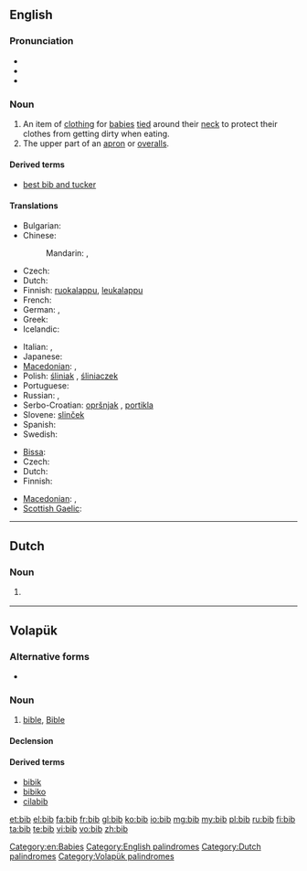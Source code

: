 ==English==

===Pronunciation===
* {{audio|en-us-bib.ogg|Audio (US)}}
* {{IPA|/bɪb/}}
* {{rhymes|ɪb}}

===Noun===
{{en-noun}}

# An item of [[clothing]] for [[baby|babies]] [[tie]]d around their [[neck]] to protect their clothes from getting dirty when eating.
# The upper part of an [[apron]] or [[overalls]].

====Derived terms====
* [[best bib and tucker]]

====Translations====
{{trans-top|item of clothing for babies}}
* Bulgarian: {{t|bg|лигавче}}
* Chinese:
*: Mandarin: {{t|zh|圍兜|sc=Hani}}, {{t|zh|围兜|tr=wéidōu|sc=Hani}}
* Czech: {{t-|cs|bryndák|m}}
* Dutch: {{t+|nl|slabbetje}}
* Finnish: [[ruokalappu]], [[leukalappu]]
* French: {{t+|fr|bavoir|m}}
* German: {{t+|de|Lätzchen|n}}, {{t+|de|Latz|m}}
* Greek: {{t|el|σαλιάρα|f|tr=saliára|sc=Grek}}
* Icelandic: {{t|is|smekkur|m}}
{{trans-mid}}
* Italian: {{t-|it|bavaglino|m}}, {{t-|it|bavaglio|m}}
* Japanese: {{t|ja|ビブ|tr=bibu|sc=Jpan}}
* [[Macedonian]]: {{t|mk|лигавче|n|tr=lígavče}}, {{t|mk|портикла|f|tr=pórtikla}}
* Polish: [[śliniak]] {{m}}, [[śliniaczek]] {{m}}
* Portuguese: {{t|pt|babador}}
* Russian: {{t|ru|нагрудник|m|tr=nagrúdnik|sc=Cyrl}}, {{t|ru|слюнявчик|m|tr=sljunjávčik|sc=Cyrl}}
* Serbo-Croatian: [[opršnjak]] {{m}}, [[portikla]] {{f}}
* Slovene: [[slinček]] {{m}}
* Spanish: {{t+|es|babero|m}}
* Swedish: {{t+|sv|haklapp|c}}
{{trans-bottom}}

{{trans-top|upper part of an apron or overalls}}
* [[Bissa]]: {{tø|bib|peto  (es)|m}}
* Czech: {{t-|cs|lacl|m}}
* Dutch: {{t|nl|borstje, salopette}}
* Finnish: {{t|fi|rintalappu}}
{{trans-mid}}
* [[Macedonian]]: {{t|mk|лигавче|n|tr=lígavče}}, {{t|mk|портикла|f|tr=pórtikla}}
* [[Scottish Gaelic]]: {{t-|gd|biob|m|xs=Scottish Gaelic}}
{{trans-bottom}}

[[Category:en:Babies]]
[[Category:English palindromes]]

----

==Dutch==

===Noun===
{{infl|nl|noun|g=g}}

# {{abbreviation of|bibliotheek|nocap=1|lang=nl}} {{gloss|library}}

[[Category:Dutch palindromes]]
----

==Volapük==

===Alternative forms===
* {{l|vo|Bib}}

===Noun===
{{vo-noun}}

# [[bible]], [[Bible]]

====Declension====
{{vo-decl-noun}}

====Derived terms====
* [[bibik]]
* [[bibiko]]
* [[cilabib]]

[[Category:Volapük palindromes]]

[[et:bib]]
[[el:bib]]
[[fa:bib]]
[[fr:bib]]
[[gl:bib]]
[[ko:bib]]
[[io:bib]]
[[mg:bib]]
[[my:bib]]
[[pl:bib]]
[[ru:bib]]
[[fi:bib]]
[[ta:bib]]
[[te:bib]]
[[vi:bib]]
[[vo:bib]]
[[zh:bib]]